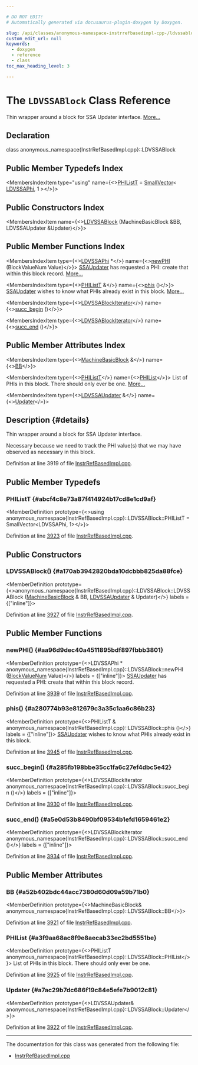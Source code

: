 ```yaml
---

# DO NOT EDIT!
# Automatically generated via docusaurus-plugin-doxygen by Doxygen.

slug: /api/classes/anonymous-namespace-instrrefbasedimpl-cpp-/ldvssablock
custom_edit_url: null
keywords:
  - doxygen
  - reference
  - class
toc_max_heading_level: 3

---
```





# The `LDVSSABlock` Class Reference

<DoxygenPage pluginConfig={pluginConfig}>

Thin wrapper around a block for SSA Updater interface. <a href="#details">More...</a>

## Declaration

<CodeBlock>class anonymous_namespace{InstrRefBasedImpl.cpp}::LDVSSABlock</CodeBlock>

## Public Member Typedefs Index

<MembersIndex>

<MembersIndexItem
  type="using"
  name={<><a href="#abcf4c8e73a87f414924b17cd8e1cd9af">PHIListT</a> = <a href="/docs/api/classes/llvm/smallvector">SmallVector</a>&lt; <a href="/docs/api/classes/anonymous-namespace-instrrefbasedimpl-cpp-/ldvssaphi">LDVSSAPhi</a>, 1 &gt;</>}>
</MembersIndexItem>

</MembersIndex>

## Public Constructors Index

<MembersIndex>

<MembersIndexItem
  name={<><a href="#a170ab3942820bda10dcbbb825da88fce">LDVSSABlock</a> (MachineBasicBlock &amp;BB, LDVSSAUpdater &amp;Updater)</>}>
</MembersIndexItem>

</MembersIndex>

## Public Member Functions Index

<MembersIndex>

<MembersIndexItem
  type={<><a href="/docs/api/classes/anonymous-namespace-instrrefbasedimpl-cpp-/ldvssaphi">LDVSSAPhi</a> &#42;</>}
  name={<><a href="#aa96d9dec40a4511895bdf897fbbb3801">newPHI</a> (BlockValueNum Value)</>}>
<a href="/docs/api/classes/llvm/ssaupdater">SSAUpdater</a> has requested a PHI: create that within this block record. <a href="#aa96d9dec40a4511895bdf897fbbb3801">More...</a>
</MembersIndexItem>

<MembersIndexItem
  type={<><a href="#abcf4c8e73a87f414924b17cd8e1cd9af">PHIListT</a> &amp;</>}
  name={<><a href="#a280774b93e812679c3a35c1aa6c86b23">phis</a> ()</>}>
<a href="/docs/api/classes/llvm/ssaupdater">SSAUpdater</a> wishes to know what PHIs already exist in this block. <a href="#a280774b93e812679c3a35c1aa6c86b23">More...</a>
</MembersIndexItem>

<MembersIndexItem
  type={<><a href="/docs/api/classes/anonymous-namespace-instrrefbasedimpl-cpp-/ldvssablockiterator">LDVSSABlockIterator</a></>}
  name={<><a href="#a285fb198bbe35cc1fa6c27ef4dbc5e42">succ&#95;begin</a> ()</>}>
</MembersIndexItem>

<MembersIndexItem
  type={<><a href="/docs/api/classes/anonymous-namespace-instrrefbasedimpl-cpp-/ldvssablockiterator">LDVSSABlockIterator</a></>}
  name={<><a href="#a5e0d53b8490bf09534b1efd1659461e2">succ&#95;end</a> ()</>}>
</MembersIndexItem>

</MembersIndex>

## Public Member Attributes Index

<MembersIndex>

<MembersIndexItem
  type={<><a href="/docs/api/classes/llvm/machinebasicblock">MachineBasicBlock</a> &amp;</>}
  name={<><a href="#a52b402bdc44acc7380d60d09a59b71b0">BB</a></>}>
</MembersIndexItem>

<MembersIndexItem
  type={<><a href="#abcf4c8e73a87f414924b17cd8e1cd9af">PHIListT</a></>}
  name={<><a href="#a3f9aa68ac8f9e8aecab33ec2bd5551be">PHIList</a></>}>
List of PHIs in this block. There should only ever be one. <a href="#a3f9aa68ac8f9e8aecab33ec2bd5551be">More...</a>
</MembersIndexItem>

<MembersIndexItem
  type={<><a href="/docs/api/classes/anonymous-namespace-instrrefbasedimpl-cpp-/ldvssaupdater">LDVSSAUpdater</a> &amp;</>}
  name={<><a href="#a7ac29b7dc686f19c84e5efe7b9012c81">Updater</a></>}>
</MembersIndexItem>

</MembersIndex>

## Description {#details}

Thin wrapper around a block for SSA Updater interface.

Necessary because we need to track the PHI value(s) that we may have observed as necessary in this block.

Definition at line 3919 of file <a href="/docs/api/files/lib/lib/codegen/lib/codegen/livedebugvalues/instrrefbasedimpl-cpp">InstrRefBasedImpl.cpp</a>.

<SectionDefinition>

## Public Member Typedefs

### PHIListT {#abcf4c8e73a87f414924b17cd8e1cd9af}

<MemberDefinition
  prototype={<>using anonymous&#95;namespace&#123;InstrRefBasedImpl.cpp&#125;::LDVSSABlock::PHIListT =  SmallVector&lt;LDVSSAPhi, 1&gt;</>}>

Definition at line <a href="/docs/api/files/lib/lib/codegen/lib/codegen/livedebugvalues/instrrefbasedimpl-cpp/#l03923">3923</a> of file <a href="/docs/api/files/lib/lib/codegen/lib/codegen/livedebugvalues/instrrefbasedimpl-cpp">InstrRefBasedImpl.cpp</a>.
</MemberDefinition>

</SectionDefinition>

<SectionDefinition>

## Public Constructors

### LDVSSABlock() {#a170ab3942820bda10dcbbb825da88fce}

<MemberDefinition
  prototype={<>anonymous&#95;namespace&#123;InstrRefBasedImpl.cpp&#125;::LDVSSABlock::LDVSSABlock (<a href="/docs/api/classes/llvm/machinebasicblock">MachineBasicBlock</a> &amp; BB, <a href="/docs/api/classes/anonymous-namespace-instrrefbasedimpl-cpp-/ldvssaupdater">LDVSSAUpdater</a> &amp; Updater)</>}
  labels = {["inline"]}>

Definition at line <a href="/docs/api/files/lib/lib/codegen/lib/codegen/livedebugvalues/instrrefbasedimpl-cpp/#l03927">3927</a> of file <a href="/docs/api/files/lib/lib/codegen/lib/codegen/livedebugvalues/instrrefbasedimpl-cpp">InstrRefBasedImpl.cpp</a>.
</MemberDefinition>

</SectionDefinition>

<SectionDefinition>

## Public Member Functions

### newPHI() {#aa96d9dec40a4511895bdf897fbbb3801}

<MemberDefinition
  prototype={<>LDVSSAPhi &#42; anonymous&#95;namespace&#123;InstrRefBasedImpl.cpp&#125;::LDVSSABlock::newPHI (<a href="/docs/api/namespaces/anonymous-instrrefbasedimpl-cpp-/#a8c63effba4b56132c365c02a07251561">BlockValueNum</a> Value)</>}
  labels = {["inline"]}>
<a href="/docs/api/classes/llvm/ssaupdater">SSAUpdater</a> has requested a PHI: create that within this block record.

Definition at line <a href="/docs/api/files/lib/lib/codegen/lib/codegen/livedebugvalues/instrrefbasedimpl-cpp/#l03939">3939</a> of file <a href="/docs/api/files/lib/lib/codegen/lib/codegen/livedebugvalues/instrrefbasedimpl-cpp">InstrRefBasedImpl.cpp</a>.
</MemberDefinition>

### phis() {#a280774b93e812679c3a35c1aa6c86b23}

<MemberDefinition
  prototype={<>PHIListT &amp; anonymous&#95;namespace&#123;InstrRefBasedImpl.cpp&#125;::LDVSSABlock::phis ()</>}
  labels = {["inline"]}>
<a href="/docs/api/classes/llvm/ssaupdater">SSAUpdater</a> wishes to know what PHIs already exist in this block.

Definition at line <a href="/docs/api/files/lib/lib/codegen/lib/codegen/livedebugvalues/instrrefbasedimpl-cpp/#l03945">3945</a> of file <a href="/docs/api/files/lib/lib/codegen/lib/codegen/livedebugvalues/instrrefbasedimpl-cpp">InstrRefBasedImpl.cpp</a>.
</MemberDefinition>

### succ&#95;begin() {#a285fb198bbe35cc1fa6c27ef4dbc5e42}

<MemberDefinition
  prototype={<>LDVSSABlockIterator anonymous&#95;namespace&#123;InstrRefBasedImpl.cpp&#125;::LDVSSABlock::succ&#95;begin ()</>}
  labels = {["inline"]}>

Definition at line <a href="/docs/api/files/lib/lib/codegen/lib/codegen/livedebugvalues/instrrefbasedimpl-cpp/#l03930">3930</a> of file <a href="/docs/api/files/lib/lib/codegen/lib/codegen/livedebugvalues/instrrefbasedimpl-cpp">InstrRefBasedImpl.cpp</a>.
</MemberDefinition>

### succ&#95;end() {#a5e0d53b8490bf09534b1efd1659461e2}

<MemberDefinition
  prototype={<>LDVSSABlockIterator anonymous&#95;namespace&#123;InstrRefBasedImpl.cpp&#125;::LDVSSABlock::succ&#95;end ()</>}
  labels = {["inline"]}>

Definition at line <a href="/docs/api/files/lib/lib/codegen/lib/codegen/livedebugvalues/instrrefbasedimpl-cpp/#l03934">3934</a> of file <a href="/docs/api/files/lib/lib/codegen/lib/codegen/livedebugvalues/instrrefbasedimpl-cpp">InstrRefBasedImpl.cpp</a>.
</MemberDefinition>

</SectionDefinition>

<SectionDefinition>

## Public Member Attributes

### BB {#a52b402bdc44acc7380d60d09a59b71b0}

<MemberDefinition
  prototype={<>MachineBasicBlock&amp; anonymous&#95;namespace&#123;InstrRefBasedImpl.cpp&#125;::LDVSSABlock::BB</>}>

Definition at line <a href="/docs/api/files/lib/lib/codegen/lib/codegen/livedebugvalues/instrrefbasedimpl-cpp/#l03921">3921</a> of file <a href="/docs/api/files/lib/lib/codegen/lib/codegen/livedebugvalues/instrrefbasedimpl-cpp">InstrRefBasedImpl.cpp</a>.
</MemberDefinition>

### PHIList {#a3f9aa68ac8f9e8aecab33ec2bd5551be}

<MemberDefinition
  prototype={<>PHIListT anonymous&#95;namespace&#123;InstrRefBasedImpl.cpp&#125;::LDVSSABlock::PHIList</>}>
List of PHIs in this block. There should only ever be one.

Definition at line <a href="/docs/api/files/lib/lib/codegen/lib/codegen/livedebugvalues/instrrefbasedimpl-cpp/#l03925">3925</a> of file <a href="/docs/api/files/lib/lib/codegen/lib/codegen/livedebugvalues/instrrefbasedimpl-cpp">InstrRefBasedImpl.cpp</a>.
</MemberDefinition>

### Updater {#a7ac29b7dc686f19c84e5efe7b9012c81}

<MemberDefinition
  prototype={<>LDVSSAUpdater&amp; anonymous&#95;namespace&#123;InstrRefBasedImpl.cpp&#125;::LDVSSABlock::Updater</>}>

Definition at line <a href="/docs/api/files/lib/lib/codegen/lib/codegen/livedebugvalues/instrrefbasedimpl-cpp/#l03922">3922</a> of file <a href="/docs/api/files/lib/lib/codegen/lib/codegen/livedebugvalues/instrrefbasedimpl-cpp">InstrRefBasedImpl.cpp</a>.
</MemberDefinition>

</SectionDefinition>

<hr/>

The documentation for this class was generated from the following file:

<ul>
<li><a href="/docs/api/files/lib/lib/codegen/lib/codegen/livedebugvalues/instrrefbasedimpl-cpp">InstrRefBasedImpl.cpp</a></li>
</ul>

</DoxygenPage>
